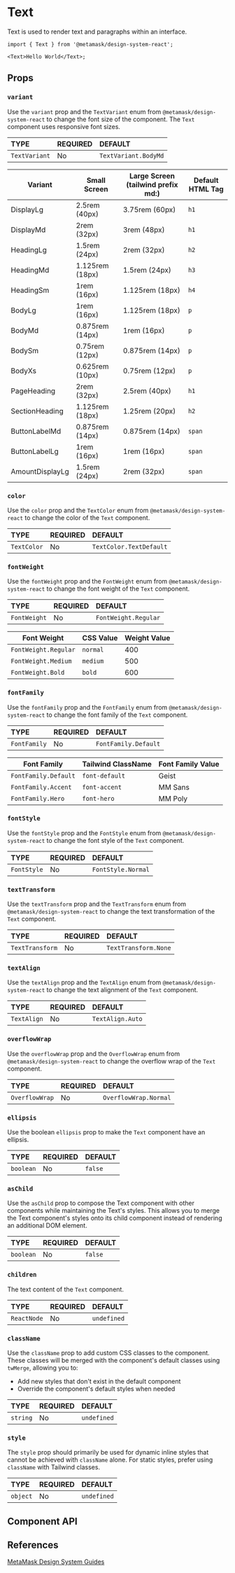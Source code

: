 

# Text

Text is used to render text and paragraphs within an interface.

```tsx
import { Text } from '@metamask/design-system-react';

<Text>Hello World</Text>;
```

<Canvas of={TextStories.Default} />

## Props

### `variant`

Use the `variant` prop and the `TextVariant` enum from `@metamask/design-system-react` to change the font size of the component. The `Text` component uses responsive font sizes.

<table>
  <thead>
    <tr>
      <th align="left">TYPE</th>
      <th align="left">REQUIRED</th>
      <th align="left">DEFAULT</th>
    </tr>
  </thead>
  <tbody>
    <tr>
      <td align="left">
        <code>TextVariant</code>
      </td>
      <td align="left">No</td>
      <td align="left">
        <code>TextVariant.BodyMd</code>
      </td>
    </tr>
  </tbody>
</table>

<table>
  <thead>
    <tr>
      <th>Variant</th>
      <th>Small Screen</th>
      <th>Large Screen (tailwind prefix md:)</th>
      <th>Default HTML Tag</th>
    </tr>
  </thead>
  <tbody>
    <tr>
      <td>DisplayLg</td>
      <td>2.5rem (40px)</td>
      <td>3.75rem (60px)</td>
      <td>
        <code>h1</code>
      </td>
    </tr>
    <tr>
      <td>DisplayMd</td>
      <td>2rem (32px)</td>
      <td>3rem (48px)</td>
      <td>
        <code>h1</code>
      </td>
    </tr>
    <tr>
      <td>HeadingLg</td>
      <td>1.5rem (24px)</td>
      <td>2rem (32px)</td>
      <td>
        <code>h2</code>
      </td>
    </tr>
    <tr>
      <td>HeadingMd</td>
      <td>1.125rem (18px)</td>
      <td>1.5rem (24px)</td>
      <td>
        <code>h3</code>
      </td>
    </tr>
    <tr>
      <td>HeadingSm</td>
      <td>1rem (16px)</td>
      <td>1.125rem (18px)</td>
      <td>
        <code>h4</code>
      </td>
    </tr>
    <tr>
      <td>BodyLg</td>
      <td>1rem (16px)</td>
      <td>1.125rem (18px)</td>
      <td>
        <code>p</code>
      </td>
    </tr>
    <tr>
      <td>BodyMd</td>
      <td>0.875rem (14px)</td>
      <td>1rem (16px)</td>
      <td>
        <code>p</code>
      </td>
    </tr>
    <tr>
      <td>BodySm</td>
      <td>0.75rem (12px)</td>
      <td>0.875rem (14px)</td>
      <td>
        <code>p</code>
      </td>
    </tr>
    <tr>
      <td>BodyXs</td>
      <td>0.625rem (10px)</td>
      <td>0.75rem (12px)</td>
      <td>
        <code>p</code>
      </td>
    </tr>
    <tr>
      <td>PageHeading</td>
      <td>2rem (32px)</td>
      <td>2.5rem (40px)</td>
      <td>
        <code>h1</code>
      </td>
    </tr>
    <tr>
      <td>SectionHeading</td>
      <td>1.125rem (18px)</td>
      <td>1.25rem (20px)</td>
      <td>
        <code>h2</code>
      </td>
    </tr>
    <tr>
      <td>ButtonLabelMd</td>
      <td>0.875rem (14px)</td>
      <td>0.875rem (14px)</td>
      <td>
        <code>span</code>
      </td>
    </tr>
    <tr>
      <td>ButtonLabelLg</td>
      <td>1rem (16px)</td>
      <td>1rem (16px)</td>
      <td>
        <code>span</code>
      </td>
    </tr>
    <tr>
      <td>AmountDisplayLg</td>
      <td>1.5rem (24px)</td>
      <td>2rem (32px)</td>
      <td>
        <code>span</code>
      </td>
    </tr>
  </tbody>
</table>

<Canvas of={TextStories.Variant} />

### `color`

Use the `color` prop and the `TextColor` enum from `@metamask/design-system-react` to change the color of the `Text` component.

<table>
  <thead>
    <tr>
      <th align="left">TYPE</th>
      <th align="left">REQUIRED</th>
      <th align="left">DEFAULT</th>
    </tr>
  </thead>
  <tbody>
    <tr>
      <td align="left">
        <code>TextColor</code>
      </td>
      <td align="left">No</td>
      <td align="left">
        <code>TextColor.TextDefault</code>
      </td>
    </tr>
  </tbody>
</table>

<Canvas of={TextStories.Color} />

### `fontWeight`

Use the `fontWeight` prop and the `FontWeight` enum from `@metamask/design-system-react` to change the font weight of the `Text` component.

<table>
  <thead>
    <tr>
      <th align="left">TYPE</th>
      <th align="left">REQUIRED</th>
      <th align="left">DEFAULT</th>
    </tr>
  </thead>
  <tbody>
    <tr>
      <td align="left">
        <code>FontWeight</code>
      </td>
      <td align="left">No</td>
      <td align="left">
        <code>FontWeight.Regular</code>
      </td>
    </tr>
  </tbody>
</table>

<table>
  <thead>
    <tr>
      <th>Font Weight</th>
      <th>CSS Value</th>
      <th>Weight Value</th>
    </tr>
  </thead>
  <tbody>
    <tr>
      <td>
        <code>FontWeight.Regular</code>
      </td>
      <td>
        <code>normal</code>
      </td>
      <td>400</td>
    </tr>
    <tr>
      <td>
        <code>FontWeight.Medium</code>
      </td>
      <td>
        <code>medium</code>
      </td>
      <td>500</td>
    </tr>
    <tr>
      <td>
        <code>FontWeight.Bold</code>
      </td>
      <td>
        <code>bold</code>
      </td>
      <td>600</td>
    </tr>
  </tbody>
</table>

<Canvas of={TextStories.FontWeightStory} />

### `fontFamily`

Use the `fontFamily` prop and the `FontFamily` enum from `@metamask/design-system-react` to change the font family of the `Text` component.

<table>
  <thead>
    <tr>
      <th align="left">TYPE</th>
      <th align="left">REQUIRED</th>
      <th align="left">DEFAULT</th>
    </tr>
  </thead>
  <tbody>
    <tr>
      <td align="left">
        <code>FontFamily</code>
      </td>
      <td align="left">No</td>
      <td align="left">
        <code>FontFamily.Default</code>
      </td>
    </tr>
  </tbody>
</table>

<table>
  <thead>
    <tr>
      <th>Font Family</th>
      <th>Tailwind ClassName</th>
      <th>Font Family Value</th>
    </tr>
  </thead>
  <tbody>
    <tr>
      <td>
        <code>FontFamily.Default</code>
      </td>
      <td>
        <code>font-default</code>
      </td>
      <td>Geist</td>
    </tr>
    <tr>
      <td>
        <code>FontFamily.Accent</code>
      </td>
      <td>
        <code>font-accent</code>
      </td>
      <td>MM Sans</td>
    </tr>
    <tr>
      <td>
        <code>FontFamily.Hero</code>
      </td>
      <td>
        <code>font-hero</code>
      </td>
      <td>MM Poly</td>
    </tr>
  </tbody>
</table>

<Canvas of={TextStories.FontFamilyStory} />

### `fontStyle`

Use the `fontStyle` prop and the `FontStyle` enum from `@metamask/design-system-react` to change the font style of the `Text` component.

<table>
  <thead>
    <tr>
      <th align="left">TYPE</th>
      <th align="left">REQUIRED</th>
      <th align="left">DEFAULT</th>
    </tr>
  </thead>
  <tbody>
    <tr>
      <td align="left">
        <code>FontStyle</code>
      </td>
      <td align="left">No</td>
      <td align="left">
        <code>FontStyle.Normal</code>
      </td>
    </tr>
  </tbody>
</table>

<Canvas of={TextStories.FontStyleStory} />

### `textTransform`

Use the `textTransform` prop and the `TextTransform` enum from `@metamask/design-system-react` to change the text transformation of the `Text` component.

<table>
  <thead>
    <tr>
      <th align="left">TYPE</th>
      <th align="left">REQUIRED</th>
      <th align="left">DEFAULT</th>
    </tr>
  </thead>
  <tbody>
    <tr>
      <td align="left">
        <code>TextTransform</code>
      </td>
      <td align="left">No</td>
      <td align="left">
        <code>TextTransform.None</code>
      </td>
    </tr>
  </tbody>
</table>

<Canvas of={TextStories.TextTransformStory} />

### `textAlign`

Use the `textAlign` prop and the `TextAlign` enum from `@metamask/design-system-react` to change the text alignment of the `Text` component.

<table>
  <thead>
    <tr>
      <th align="left">TYPE</th>
      <th align="left">REQUIRED</th>
      <th align="left">DEFAULT</th>
    </tr>
  </thead>
  <tbody>
    <tr>
      <td align="left">
        <code>TextAlign</code>
      </td>
      <td align="left">No</td>
      <td align="left">
        <code>TextAlign.Auto</code>
      </td>
    </tr>
  </tbody>
</table>

<Canvas of={TextStories.TextAlignStory} />

### `overflowWrap`

Use the `overflowWrap` prop and the `OverflowWrap` enum from `@metamask/design-system-react` to change the overflow wrap of the `Text` component.

<table>
  <thead>
    <tr>
      <th align="left">TYPE</th>
      <th align="left">REQUIRED</th>
      <th align="left">DEFAULT</th>
    </tr>
  </thead>
  <tbody>
    <tr>
      <td align="left">
        <code>OverflowWrap</code>
      </td>
      <td align="left">No</td>
      <td align="left">
        <code>OverflowWrap.Normal</code>
      </td>
    </tr>
  </tbody>
</table>

<Canvas of={TextStories.OverflowWrapStory} />

### `ellipsis`

Use the boolean `ellipsis` prop to make the `Text` component have an ellipsis.

<table>
  <thead>
    <tr>
      <th align="left">TYPE</th>
      <th align="left">REQUIRED</th>
      <th align="left">DEFAULT</th>
    </tr>
  </thead>
  <tbody>
    <tr>
      <td align="left">
        <code>boolean</code>
      </td>
      <td align="left">No</td>
      <td align="left">
        <code>false</code>
      </td>
    </tr>
  </tbody>
</table>

<Canvas of={TextStories.Ellipsis} />

### `asChild`

Use the `asChild` prop to compose the Text component with other components while maintaining the Text's styles. This allows you to merge the Text component's styles onto its child component instead of rendering an additional DOM element.

<table>
  <thead>
    <tr>
      <th align="left">TYPE</th>
      <th align="left">REQUIRED</th>
      <th align="left">DEFAULT</th>
    </tr>
  </thead>
  <tbody>
    <tr>
      <td align="left">
        <code>boolean</code>
      </td>
      <td align="left">No</td>
      <td align="left">
        <code>false</code>
      </td>
    </tr>
  </tbody>
</table>

<Canvas of={TextStories.AsChild} />

### `children`

The text content of the `Text` component.

<table>
  <thead>
    <tr>
      <th align="left">TYPE</th>
      <th align="left">REQUIRED</th>
      <th align="left">DEFAULT</th>
    </tr>
  </thead>
  <tbody>
    <tr>
      <td align="left">
        <code>ReactNode</code>
      </td>
      <td align="left">No</td>
      <td align="left">
        <code>undefined</code>
      </td>
    </tr>
  </tbody>
</table>

### `className`

Use the `className` prop to add custom CSS classes to the component. These classes will be merged with the component's default classes using `twMerge`, allowing you to:

- Add new styles that don't exist in the default component
- Override the component's default styles when needed

<table>
  <thead>
    <tr>
      <th align="left">TYPE</th>
      <th align="left">REQUIRED</th>
      <th align="left">DEFAULT</th>
    </tr>
  </thead>
  <tbody>
    <tr>
      <td align="left">
        <code>string</code>
      </td>
      <td align="left">No</td>
      <td align="left">
        <code>undefined</code>
      </td>
    </tr>
  </tbody>
</table>

### `style`

The `style` prop should primarily be used for dynamic inline styles that cannot be achieved with `className` alone. For static styles, prefer using `className` with Tailwind classes.

<table>
  <thead>
    <tr>
      <th align="left">TYPE</th>
      <th align="left">REQUIRED</th>
      <th align="left">DEFAULT</th>
    </tr>
  </thead>
  <tbody>
    <tr>
      <td align="left">
        <code>object</code>
      </td>
      <td align="left">No</td>
      <td align="left">
        <code>undefined</code>
      </td>
    </tr>
  </tbody>
</table>

## Component API

<Controls of={TextStories.Default} />

## References

[MetaMask Design System Guides](https://www.notion.so/MetaMask-Design-System-Guides-Design-f86ecc914d6b4eb6873a122b83c12940)
